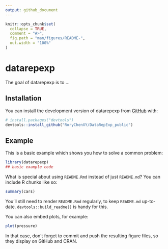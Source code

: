 ```yaml
---
output: github_document
---
```


<!-- README.md is generated from README.Rmd. Please edit that file -->

```r
knitr::opts_chunk$set(
  collapse = TRUE,
  comment = "#>",
  fig.path = "man/figures/README-",
  out.width = "100%"
)
```

# datarepexp

<!-- badges: start -->
<!-- badges: end -->

The goal of datarepexp is to ...

## Installation

You can install the development version of datarepexp from [GitHub](https://github.com/) with:

``` r
# install.packages("devtools")
devtools::install_github("RoryChenXY/DataRepExp_public")
```

## Example

This is a basic example which shows you how to solve a common problem:

```r
library(datarepexp)
## basic example code
```

What is special about using `README.Rmd` instead of just `README.md`? You can include R chunks like so:

```r
summary(cars)
```

You'll still need to render `README.Rmd` regularly, to keep `README.md` up-to-date. `devtools::build_readme()` is handy for this.

You can also embed plots, for example:

```r
plot(pressure)
```

In that case, don't forget to commit and push the resulting figure files, so they display on GitHub and CRAN.
